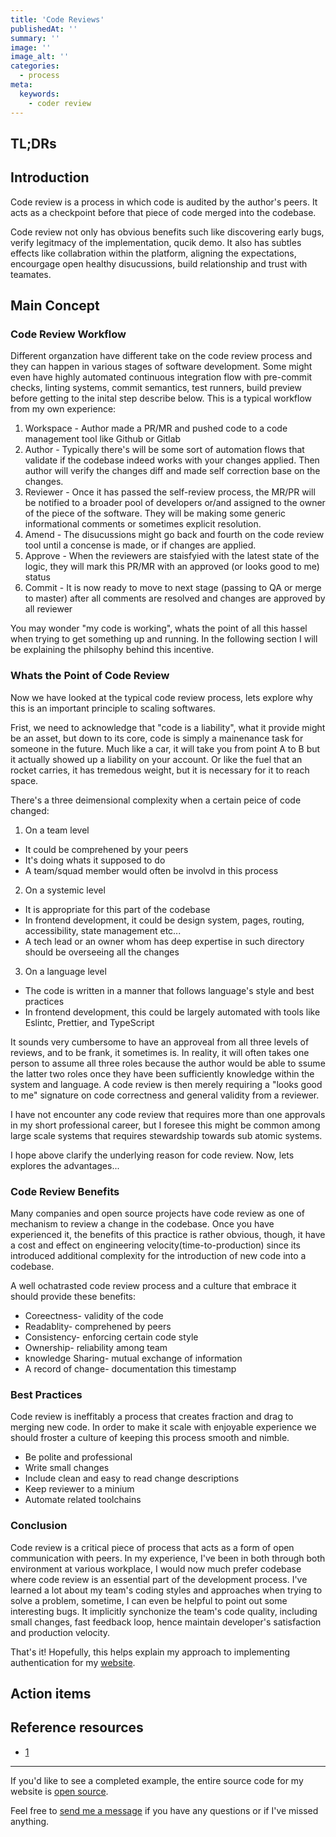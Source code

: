 ```yaml
---
title: 'Code Reviews'
publishedAt: ''
summary: ''
image: ''
image_alt: ''
categories:
  - process
meta:
  keywords:
    - coder review
---
```


TL;DRs
- 

## Introduction

Code review is a process in which code is audited by the author's peers. It acts as a checkpoint before that piece of code merged into the codebase.

Code review not only has obvious benefits such like discovering early bugs, verify legitmacy of the implementation, qucik demo. It also has subtles effects like collabration within the platform, aligning the expectations, encourgage open healthy disucussions, build relationship and trust with teamates.

<!--
- Start with a clear and gripping headline to stir up interest
- Tell your readers what they will gain or learn from your article
- Include number from statistics to build trust
-->

## Main Concept

### Code Review Workflow

Different organzation have different take on the code review process and they can happen in various stages of software development. Some might even have highly automated continuous integration flow with pre-commit checks, linting systems, commit semantics, test runners, build preview before getting to the inital step describe below. This is a typical workflow from my own experience:

1. Workspace - Author made a PR/MR and pushed code to a code management tool like Github or Gitlab
2. Author - Typically there's will be some sort of automation flows that validate if the codebase indeed works with your changes applied. Then author will verify the changes diff and made self correction base on the changes.
3. Reviewer - Once it has passed the self-review process, the MR/PR will be notified to a broader pool of developers or/and assigned to the owner of the piece of the software. They will be making some generic informational comments or sometimes explicit resolution.
4. Amend - The disucussions might go back and fourth on the code review tool until a concense is made, or if changes are applied.
5. Approve - When the reviewers are staisfyied with the latest state of the logic, they will mark this PR/MR with an approved (or looks good to me) status
6. Commit - It is now ready to move to next stage (passing to QA or merge to master) after all comments are resolved and changes are approved by all reviewer

You may wonder "my code is working", whats the point of all this hassel when trying to get something up and running. In the following section I will be explaining the philsophy behind this incentive.

### Whats the Point of Code Review

Now we have looked at the typical code review process, lets explore why this is an important principle to scaling softwares.

Frist, we need to acknowledge that "code is a liability", what it provide might be an asset, but down to its core, code is simply a mainenance task for someone in the future. Much like a car, it will take you from point A to B but it actually showed up a liability on your account. Or like the fuel that an rocket carries, it has tremedous weight, but it is necessary for it to reach space.

There's a three deimensional complexity when a certain peice of code changed:

1. On a team level

- It could be comprehened by your peers
- It's doing whats it supposed to do
- A team/squad member would often be involvd in this process

2. On a systemic level

- It is appropriate for this part of the codebase
- In frontend development, it could be design system, pages, routing, accessibility, state management etc...
- A tech lead or an owner whom has deep expertise in such directory should be overseeing all the changes

3. On a language level

- The code is written in a manner that follows language's style and best practices
- In frontend development, this could be largely automated with tools like Eslintc, Prettier, and TypeScript

It sounds very cumbersome to have an approveal from all three levels of reviews, and to be frank, it sometimes is. In reality, it will often takes one person to assume all three roles because the author would be able to ssume the latter two roles once they have been sufficiently knowledge within the system and language. A code review is then merely requiring a "looks good to me" signature on code correctness and general validity from a reviewer.

I have not encounter any code review that requires more than one approvals in my short professional career, but I foresee this might be common among large scale systems that requires stewardship towards sub atomic systems.

I hope above clarify the underlying reason for code review. Now, lets explores the advantages...

### Code Review Benefits

Many companies and open source projects have code review as one of mechanism to review a change in the codebase. Once you have experienced it, the benefits of this practice is rather obvious, though, it have a cost and effect on engineering velocity(time-to-production) since its introduced additional complexity for the introduction of new code into a codebase.

A well ochatrasted code review process and a culture that embrace it should provide these benefits:

- Coreectness- validity of the code
- Readablity- comprehened by peers
- Consistency- enforcing certain code style
- Ownership- reliability among team
- knowledge Sharing- mutual exchange of information
- A record of change- documentation this timestamp

### Best Practices

Code review is ineffitably a process that creates fraction and drag to merging new code. In order to make it scale with enjoyable experience we should froster a culture of keeping this process smooth and nimble.

- Be polite and professional
- Write small changes
- Include clean and easy to read change descriptions
- Keep reviewer to a minium 
- Automate related toolchains


<!-- - outline structure
- write sub-headings
- Add images
- Bulleted list
- bold and italic
- code snippets
- deeper level of sub-headings -->

### Conclusion

<!--
- Short recap
- My opinion and experience
- Ask about their opinion
 -->

Code review is a critical piece of process that acts as a form of open communication with peers. In my experience, I've been in both through both environment at various workplace, I would now much prefer codebase where code review is an essential part of the development process. I've learned a lot about my team's coding styles and approaches when trying to solve a problem, sometime, I can even be helpful to point out some interesting bugs. It implicitly synchonize the team's code quality, including small changes, fast feedback loop, hence maintain developer's satisfaction and production velocity.

That's it! Hopefully, this helps explain my approach to implementing authentication for my [website](https://www.brian-lau.ca).

## Action items

<!-- Things that be worked on -->

## Reference resources

- [1]()

---

If you'd like to see a completed example, the entire source code for my website is [open source](https://github.com/wtLau).

Feel free to [send me a message](https://www.brian-lau.ca/contact) if you have any questions or if I've missed anything.

